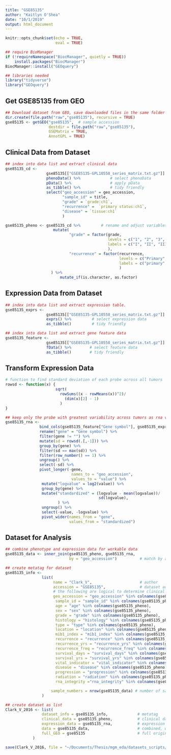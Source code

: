 ```yaml
---
title: "GSE85135"
author: "Kaitlyn O'Shea"
date: "10/1/2019"
output: html_document
---
```


```r
knitr::opts_chunk$set(echo = TRUE,
                      eval = TRUE)
```

```r
## require BioManager
if (!requireNamespace("BiocManager", quietly = TRUE))
    install.packages("BiocManager")
BiocManager::install("GEOquery") 
```

```r
## libraries needed
library("tidyverse")
library("GEOquery")
```

## Get GSE85135 from GEO
```r
## Download dataset from GEO, save downloaded files in the same folder as this .Rmd file.
dir.create(file.path("raw","gse85135"), recursive = TRUE)
gse85135 <- getGEO("gse85135",  # sample accession 
                   destdir = file.path("raw","gse85135"),
                   GSEMatrix = TRUE,
                   AnnotGPL = TRUE)
```

## Clinical Data from Dataset
```r
## index into data list and extract clinical data
gse85135_cd <-
                  gse85135[["GSE85135-GPL10558_series_matrix.txt.gz"]] %>%   # index into list 
                  phenoData() %>%             # select phenoData
                  pData() %>%                 # apply pData
                  as_tibble() %>%             # tidy friendly
                  select("geo_accession" = geo_accession,
                         "sample_id" = title, 
                         "grade" = `grade:ch1`,         
                         "recurrence" =  `primary status:ch1`,   
                         "disease" = `tissue:ch1`      
                         ) 

gse85135_pheno <- gse85135_cd %>%         # rename and adjust variables
                     mutate(
                            "grade" = factor(grade, 
                                             levels = c("1", "2", "3", "none"), 
                                             labels = c("I", "II", "III", "benign")
                                             ),
                            "recurrence" = factor(recurrence,
                                                  levels = c("Primary", "Recurrent"),
                                                  labels = c("primary", "recurrent")
                                                  )    
                    ) %>%
                        mutate_if(is.character, as.factor)
```

## Expression Data from Dataset
```r
## index into data list and extract expression table.
gse85135_exprs <- 
                  gse85135[["GSE85135-GPL10558_series_matrix.txt.gz"]] %>%   # index into list 
                  exprs() %>%         # select expression data
                  as_tibble()         # tidy friendly

## index into data list and extract gene feature data
gse85135_feature <- 
                  gse85135[["GSE85135-GPL10558_series_matrix.txt.gz"]] %>%  # index into list 
                  fData() %>%        # select feature data
                  as_tibble()        # tidy friendly
```

## Transform Expression Data
``` r
# function to find standard deviation of each probe across all tumors
rowsd <- function(x) {
                      sqrt(
                        rowSums((x - rowMeans(x))^2)/
                          (dim(x)[2] - 1)
                        )
}

## keep only the probe with greatest variability across tumors as rna variable and gene names
gse85135_rna <-
               bind_cols(gse85135_feature["Gene symbol"], gse85135_exprs) %>% # add gene name to expression data
               rename("gene" = "Gene symbol") %>%                             # rename name variable as 'gene' 
               filter(gene != "") %>%                                         # keep only data for named genes
               mutate(sd = rowsd(.[,-1])) %>%                                 # calculate sd for each probe, index out gene name
               group_by(gene) %>%                                             # group probes by gene
               filter(sd == max(sd)) %>%                                      # keep the probe with the max variation for each gene
               filter(row_number() == 1) %>%                                  # remove duplicates
               ungroup() %>%                                                  # ungroup by genes 
               select(-sd) %>%                                                # select all but sd column
               pivot_longer(-gene,                                            # do not group by gene 
                             names_to = "geo_accession",                      # 'key' via gather
                             values_to = "value") %>%
                mutate("logvalue" = log2(value)) %>%                          # log2 transform expression for variance stabilization 
                group_by(gene) %>%                                            # standardize for cross data set comparison
                mutate("standardized" = (logvalue - mean(logvalue))/          # center at mean for gene 
                                         sd(logvalue),                        # scale by sd for gene
                       ) %>%
                ungroup() %>%                                                 # ungroup by genes 
                select(-value, -logvalue) %>%                                 # select all but sd column
                pivot_wider(names_from = "gene",                              # final format genes as rows
                            values_from = "standardized")                     # final format expression across accession as columns  
```

## Dataset for Analysis
```r
## combine phenotype and expression data for workable data
gse85135_data <- inner_join(gse85135_pheno, gse85135_rna, 
                            by = "geo_accession")          # match by accession

## create metatag for dataset
gse85135_info <-  
                list(
                     name = "Clark_V",                     # author
                     accession = "GSE85135",               # dataset accession 
                     # the following are logical to determine clinical data available for dataset
                     geo_accession = "geo_accession" %in% colnames(gse85135_pheno),
                      sample_id = "sample_id" %in% colnames(gse85135_pheno),
                      age = "age" %in% colnames(gse85135_pheno),
                      sex = "sex" %in% colnames(gse85135_pheno),
                      grade = "grade" %in% colnames(gse85135_pheno),
                      histology = "histology" %in% colnames(gse85135_pheno),
                      type = "type" %in% colnames(gse85135_pheno),
                      location = "location" %in% colnames(gse85135_pheno),
                      mib1_index = "mib1_index" %in% colnames(gse85135_pheno),
                      recurrence = "recurrence" %in% colnames(gse85135_pheno),
                      recurrence_yrs = "recurrence_yrs" %in% colnames(gse85135_pheno),
                      recurrence_freq = "recurrence_freq" %in% colnames(gse85135_pheno),
                      survival_days = "survival_days" %in% colnames(gse85135_pheno),
                      survival_yrs = "survival_yrs" %in% colnames(gse85135_pheno),
                      vital_indicator = "vital_indicator" %in% colnames(gse85135_pheno),
                      disease = "disease" %in% colnames(gse85135_pheno),
                      progression = "progression" %in% colnames(gse85135_pheno),
                      radiation = "radiation" %in% colnames(gse85135_pheno),
                      rna_integrity ="rna_integrity" %in% colnames(gse85135_pheno),

                    sample_numbers = nrow(gse85135_data) # number of samples   
                )

## create dataset as list 
Clark_V_2016 <- list(
                dataset_info = gse85135_info,             # metatag
                clinical_data = gse85135_pheno,           # clinical data
                expression_data = gse85135_rna,           # expression data
                data = gse85135_data,                     # combined, workable data
                full_GEO = gse85135                       # full original download from GEO
            )
```
```r
save(Clark_V_2016, file = "~/Documents/Thesis/mgm_eda/datasets_scripts/GSE85135_Clark_V_KO.Rda") 
```

